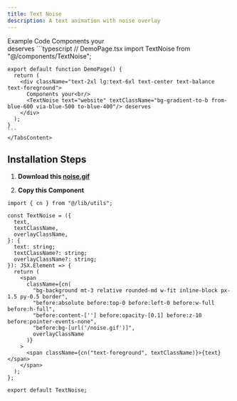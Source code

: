 ```yaml
---
title: Text Noise
description: A text animation with noise overlay
---
```


<Tabs defaultValue="example" className="pt-5 pb-1">
  <TabsList>
    <TabsTrigger value="example">Example</TabsTrigger>
    <TabsTrigger value="code">Code</TabsTrigger>
  </TabsList>
  <TabsContent value="example">
        <ComponentPreview className="mt-5 w-full h-full flex justify-center items-center text-2xl lg:text-6xl text-center text-balance">
            Components your<br/>
            <TextNoise text="website" className="bg-gradient-to-t from-muted to-primary" /> deserves
        </ComponentPreview>
    </TabsContent>
  <TabsContent value="code">
    ```typescript
    // DemoPage.tsx
    import TextNoise from "@/components/TextNoise";

    export default function DemoPage() {
      return (
        <div className="text-2xl lg:text-6xl text-center text-balance text-foreground">
          Components your<br/>
          <TextNoise text="website" textClassName="bg-gradient-to-b from-blue-600 via-blue-500 to-blue-400"/> deserves
        </div>
      );
    }
    ```
    </TabsContent>

</Tabs>

## Installation Steps

1. **Download this <a href="/noise.gif" download>noise.gif</a>**

2. **Copy this Component**

```typescript:TextNoise.tsx showLineNumbers
import { cn } from "@/lib/utils";

const TextNoise = ({
  text,
  textClassName,
  overlayClassName,
}: {
  text: string;
  textClassName?: string;
  overlayClassName?: string;
}): JSX.Element => {
  return (
    <span
      className={cn(
        "bg-background mt-3 relative rounded-md w-fit inline-block px-1.5 py-0.5 border",
        "before:absolute before:top-0 before:left-0 before:w-full before:h-full",
        "before:content-[''] before:opacity-[0.1] before:z-10 before:pointer-events-none",
        "before:bg-[url('/noise.gif')]",
        overlayClassName
      )}
    >
      <span className={cn("text-foreground", textClassName)}>{text}</span>
    </span>
  );
};

export default TextNoise;
```
